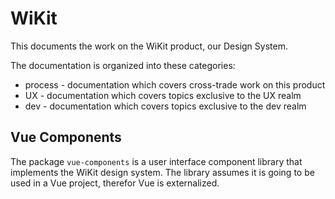 
<Meta title="Documentation|Getting started" />

# WiKit

This documents the work on the WiKit product, our Design System.

The documentation is organized into these categories:

* process - documentation which covers cross-trade work on this product
* UX - documentation which covers topics exclusive to the UX realm
* dev - documentation which covers topics exclusive to the dev realm

## Vue Components

The package `vue-components` is a user interface component library that implements the WiKit design system.
The library assumes it is going to be used in a Vue project, therefor Vue is externalized.

